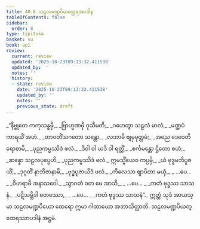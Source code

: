 ```yaml
---
title: 40.8 သဠလမဏ္ဍပိယတ္ထေရအပဒါန
tableOfContents: false
sidebar:
  order: 8
type: tipitaka
basket: su
book: ap1
review:
  current: review
  updated: '2025-10-23T09:13:32.411538'
  updated_by: ''
  notes: ''
  history:
  - state: review
    date: '2025-10-23T09:13:32.411538'
    updated_by: ''
    notes: ''
    previous_state: draft
---
```



<ReviewStatus review={frontmatter.review} showDetails={true} />

<HypothesisAnnotation frontmatter={frontmatter} />

<DynamicBreadcrumb />

<Division number="449" book="ap1" e="ch" v="20" p="390">

<Paragraph number="4761" type="verses" book="ap1">
_“နိဗ္ဗုတေ ကကုသန္ဓမှိ,_  
_ဗြာဟ္မဏမှိ ဝုသီမတိ;_  
_ဂဟေတွာ သဠလံ မာလံ,_  
_မဏ္ဍပံ ကာရယိံ အဟံ._  

</Paragraph>

</Division>
<Division number="450" book="ap1" e="ch" v="20" p="390">

<Paragraph number="4762" type="verses" book="ap1">
_တာဝတိံသဂတော သန္တော,_  
_လဘာမိ ဗျမှမုတ္တမံ;_  
_အညေ ဒေဝေတိရောစာမိ,_  
_ပုညကမ္မဿိဒံ ဖလံ._  

</Paragraph>

</Division>
<Division number="451" book="ap1" e="ch" v="20" p="390">

<Paragraph number="4763" type="verses" book="ap1">
_ဒိဝါ ဝါ ယဒိ ဝါ ရတ္တိံ,_  
_စင်္ကမန္တော ဌိတော စဟံ;_  
_ဆန္နော သဠလပုပ္ဖေဟိ,_  
_ပုညကမ္မဿိဒံ ဖလံ._  

</Paragraph>

</Division>
<Division number="452" book="ap1" e="ch" v="20" p="390">

<Paragraph number="4764" type="verses" book="ap1">
ဣမသ္မိံယေဝ ကပ္ပမှိ,_  
_ယံ ဗုဒ္ဓမဘိပူဇယိံ;_  
_ဒုဂ္ဂတိံ နာဘိဇာနာမိ,_  
_ဗုဒ္ဓပူဇာယိဒံ ဖလံ._  

</Paragraph>

</Division>
<Division number="453" book="ap1" e="ch" v="20" p="390">

<Paragraph number="4765" type="verses" book="ap1">
_ကိလေသာ ဈာပိတာ မယှံ,_  
_ …ပေ… _  
_ဝိဟရာမိ အနာသဝေါ._  

</Paragraph>

</Division>
<Division number="454" book="ap1" e="ch" v="20" p="390">

<Paragraph number="4766" type="verses" book="ap1">
_သွာဂတံ ဝတ မေ အာသိ,_  
_ …ပေ… _  
_ကတံ ဗုဒ္ဓဿ သာသနံ._  

</Paragraph>

</Division>
<Division number="455" book="ap1" e="ch" v="20" p="390">

<Paragraph number="4767" type="verses" book="ap1">
_ပဋိသမ္ဘိဒါ စတဿော,_  
_ …ပေ… _  
_ကတံ ဗုဒ္ဓဿ သာသနံ”._  

</Paragraph>

<Paragraph number="4768" book="ap1">
ဣတ္ထံ သုဒံ အာယသ္မာ သဠလမဏ္ဍပိယော ထေရော ဣမာ ဂါထာယော အဘာသိတ္ထာတိ.

</Paragraph>
</Division>

<Paragraph number="4769" type="center" book="ap1">
သဠလမဏ္ဍပိယတ္ထေရဿာပဒါနံ အဋ္ဌမံ.
</Paragraph>
